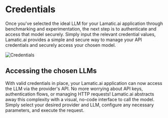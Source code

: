 # Credentials

Once you've selected the ideal LLM for your Lamatic.ai application through benchmarking and experimentation, the next step is to authenticate and access that model securely. Simply input the relevant credential values, Lamatic.ai provides a simple and secure way to manage your API credentials and securely access your chosen model.

![Credentials](/assets/model_credentials.png)

## Accessing the chosen LLMs
With valid credentials in place, your Lamatic.ai application can now access the LLM via the provider's API. No more worrying about API keys, authentication flows, or managing HTTP requests!
Lamatic.ai abstracts away this complexity with a visual, no-code interface to call the model. Simply select your desired provider and LLM, configure any necessary parameters, and execute the request.